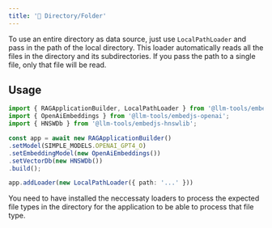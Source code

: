```yaml
---
title: '📁 Directory/Folder'
---
```


To use an entire directory as data source, just use `LocalPathLoader` and pass in the path of the local directory.
This loader automatically reads all the files in the directory and its subdirectories. If you pass the path to a single file, only that file will be read.

## Usage

```ts
import { RAGApplicationBuilder, LocalPathLoader } from '@llm-tools/embedjs';
import { OpenAiEmbeddings } from '@llm-tools/embedjs-openai';
import { HNSWDb } from '@llm-tools/embedjs-hnswlib';

const app = await new RAGApplicationBuilder()
.setModel(SIMPLE_MODELS.OPENAI_GPT4_O)
.setEmbeddingModel(new OpenAiEmbeddings())
.setVectorDb(new HNSWDb())
.build();

app.addLoader(new LocalPathLoader({ path: '...' }))
```

<Note>
You need to have installed the neccessaty loaders to process the expected file types in the directory for the application to be able to process that file type.
</Note>
